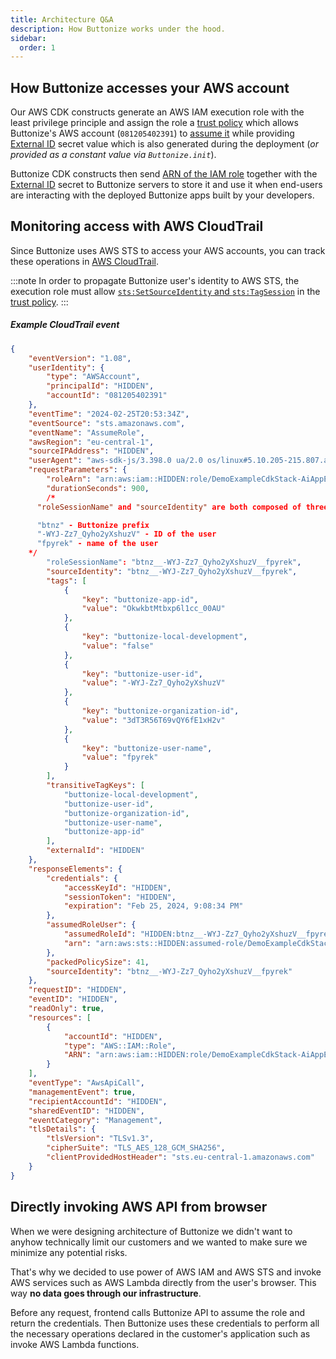 ```yaml
---
title: Architecture Q&A
description: How Buttonize works under the hood.
sidebar:
  order: 1
---
```


## How Buttonize accesses your AWS account

Our AWS CDK constructs generate an AWS IAM execution role with the least privilege principle
and assign the role a [trust policy](https://docs.aws.amazon.com/IAM/latest/UserGuide/id_roles_terms-and-concepts.html#delegation) which allows Buttonize's AWS account (`081205402391`)
to [assume it](https://docs.aws.amazon.com/STS/latest/APIReference/API_AssumeRole.html) while providing [External ID](https://docs.aws.amazon.com/IAM/latest/UserGuide/id_roles_create_for-user_externalid.html) secret value which is also generated during the
deployment (_or provided as a constant value via `Buttonize.init`_).

Buttonize CDK constructs then send [ARN of the IAM role](https://docs.aws.amazon.com/IAM/latest/UserGuide/reference_identifiers.html#identifiers-arns)
together with the [External ID](https://docs.aws.amazon.com/IAM/latest/UserGuide/id_roles_create_for-user_externalid.html)
secret to Buttonize servers to store it and use it when end-users are interacting with the deployed Buttonize apps built by your developers.

## Monitoring access with AWS CloudTrail

Since Buttonize uses AWS STS to access your AWS accounts, you can track these operations in [AWS CloudTrail](https://docs.aws.amazon.com/awscloudtrail/latest/userguide/cloudtrail-user-guide.html).

:::note
In order to propagate Buttonize user's identity to AWS STS, the execution role must allow [`sts:SetSourceIdentity` and `sts:TagSession`](https://docs.aws.amazon.com/service-authorization/latest/reference/list_awssecuritytokenservice.html#awssecuritytokenservice-actions-as-permissions)
in the [trust policy](https://docs.aws.amazon.com/IAM/latest/UserGuide/id_roles_terms-and-concepts.html#delegation).
:::

##### Example CloudTrail event

```json collapse={1-13,48-90} {24-25}
{
	"eventVersion": "1.08",
	"userIdentity": {
		"type": "AWSAccount",
		"principalId": "HIDDEN",
		"accountId": "081205402391"
	},
	"eventTime": "2024-02-25T20:53:34Z",
	"eventSource": "sts.amazonaws.com",
	"eventName": "AssumeRole",
	"awsRegion": "eu-central-1",
	"sourceIPAddress": "HIDDEN",
	"userAgent": "aws-sdk-js/3.398.0 ua/2.0 os/linux#5.10.205-215.807.amzn2.aarch64 lang/js md/nodejs#20.11.0 api/sts#3.398.0 exec-env/AWS_Lambda_nodejs20.x",
	"requestParameters": {
		"roleArn": "arn:aws:iam::HIDDEN:role/DemoExampleCdkStack-AiAppExecutionRoleDB83D099-I6RH5ROvfN9t",
		"durationSeconds": 900,
		/*
      "roleSessionName" and "sourceIdentity" are both composed of three parts:

      "btnz" - Buttonize prefix
      "-WYJ-Zz7_Qyho2yXshuzV" - ID of the user
      "fpyrek" - name of the user
    */
		"roleSessionName": "btnz__-WYJ-Zz7_Qyho2yXshuzV__fpyrek",
		"sourceIdentity": "btnz__-WYJ-Zz7_Qyho2yXshuzV__fpyrek",
		"tags": [
			{
				"key": "buttonize-app-id",
				"value": "OkwkbtMtbxp6l1cc_00AU"
			},
			{
				"key": "buttonize-local-development",
				"value": "false"
			},
			{
				"key": "buttonize-user-id",
				"value": "-WYJ-Zz7_Qyho2yXshuzV"
			},
			{
				"key": "buttonize-organization-id",
				"value": "3dT3R56T69vQY6fE1xH2v"
			},
			{
				"key": "buttonize-user-name",
				"value": "fpyrek"
			}
		],
		"transitiveTagKeys": [
			"buttonize-local-development",
			"buttonize-user-id",
			"buttonize-organization-id",
			"buttonize-user-name",
			"buttonize-app-id"
		],
		"externalId": "HIDDEN"
	},
	"responseElements": {
		"credentials": {
			"accessKeyId": "HIDDEN",
			"sessionToken": "HIDDEN",
			"expiration": "Feb 25, 2024, 9:08:34 PM"
		},
		"assumedRoleUser": {
			"assumedRoleId": "HIDDEN:btnz__-WYJ-Zz7_Qyho2yXshuzV__fpyrek",
			"arn": "arn:aws:sts::HIDDEN:assumed-role/DemoExampleCdkStack-AiAppExecutionRoleDB83D099-I6RH5ROvfN9t/btnz__-WYJ-Zz7_Qyho2yXshuzV__fpyrek"
		},
		"packedPolicySize": 41,
		"sourceIdentity": "btnz__-WYJ-Zz7_Qyho2yXshuzV__fpyrek"
	},
	"requestID": "HIDDEN",
	"eventID": "HIDDEN",
	"readOnly": true,
	"resources": [
		{
			"accountId": "HIDDEN",
			"type": "AWS::IAM::Role",
			"ARN": "arn:aws:iam::HIDDEN:role/DemoExampleCdkStack-AiAppExecutionRoleDB83D099-I6RH5ROvfN9t"
		}
	],
	"eventType": "AwsApiCall",
	"managementEvent": true,
	"recipientAccountId": "HIDDEN",
	"sharedEventID": "HIDDEN",
	"eventCategory": "Management",
	"tlsDetails": {
		"tlsVersion": "TLSv1.3",
		"cipherSuite": "TLS_AES_128_GCM_SHA256",
		"clientProvidedHostHeader": "sts.eu-central-1.amazonaws.com"
	}
}
```

## Directly invoking AWS API from browser

When we were designing architecture of Buttonize we didn't want to anyhow technically
limit our customers and we wanted to make sure we minimize any potential risks.

That's why we decided to use power of AWS IAM and AWS STS and invoke AWS services such as AWS Lambda
directly from the user's browser. This way **no data goes through our infrastructure**.

Before any request, frontend calls Buttonize API to assume the role and return the credentials.
Then Buttonize uses these credentials to perform all the necessary operations declared in the customer's
application such as invoke AWS Lambda functions.
